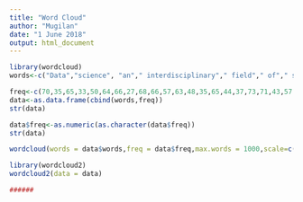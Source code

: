 ---
title: "Word Cloud"
author: "Mugilan"
date: "1 June 2018"
output: html_document
---

```{r}
library(wordcloud)
words<-c("Data","science", "an"," interdisciplinary"," field"," of"," scientific"," methods"," processes"," algorithms"," and"," systems"," knowledge"," extract"," insights"," various"," forms"," either"," structured"," or"," unstructured"," Data"," is"," order"," to"," understand"," analyze"," actual"," phenomena"," concept"," unify"," statistics"," analysis"," machine"," learning"," their"," related"," multidisciplinary"," blend"," of data"," inference"," algorithm"," development"," aspect"," all"," about"," uncovering"," findings"," from"," Diving"," at"," granular"," level"," mine"," complex"," behaviors"," trends"," inferences."," IT"," surfacing"," hidden"," insight"," that"," can"," help"," enable"," companies"," make"," smarter"," business"," decisions"," Core"," languages"," associated"," with"," include"," SQL"," Python"," R"," SAS"," On"," the"," periphery"," are"," Java"," Scala"," Julia"," others"," study"," where"," information"," comes"," what"," it"," represents"," how"," be"," turned"," into"," valuable"," resource"," creation"," and IT"," strategies"," Mining"," large"," amounts"," identify"," patterns"," organization"," rein"," costs"," increase"," efficiencies"," recognize"," new"," market"," opportunities"," organizations"," competitive"," advantage")

freq<-c(70,35,65,33,50,64,66,27,68,66,57,63,48,35,65,44,37,73,71,43,57,34,54,73,62,29,25,33,48,29,45,53,53,45,54,26,64,51,41,60,43,71,28,70,30,30,66,57,28,68,56,75,68,31,56,40,43,41,47,31,56,75,71,45,63,25,42,43,33,46,74,32,25,30,70,60,48,56,45,28,45,28,36,27,65,63,57,40,35,33,43,43,71,26,47,65,45,60,34,62,52,42,47,43,28,45,65,26,31,36,69,37,37,52,48,53,67,66,44,51,45)
data<-as.data.frame(cbind(words,freq))
str(data)
```
```{r}
data$freq<-as.numeric(as.character(data$freq))
str(data)
```


```{r}
wordcloud(words = data$words,freq = data$freq,max.words = 1000,scale=c(1,.7),min.freq = 30,rot.per = 0.2,colors = brewer.pal(8,"Dark2"))
```


```{r}
library(wordcloud2)
wordcloud2(data = data)
```


```{r}
######
```